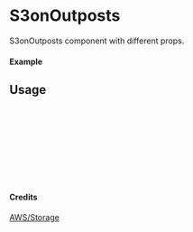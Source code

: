 
<Meta of={S3onOutposts} title="AWS/Storage/S3onOutposts" />

# S3onOutposts

S3onOutposts component with different props.

#### Example

<Canvas of={S3onOutposts.Primary} />

## Usage

```ts
import { S3onOutposts } from "yadl-ui";

const Example = () => {
  return (
      <S3onOutposts />
  );
};

export default Example;
```

#### Credits
[AWS/Storage](https://aws-icons.com/)
